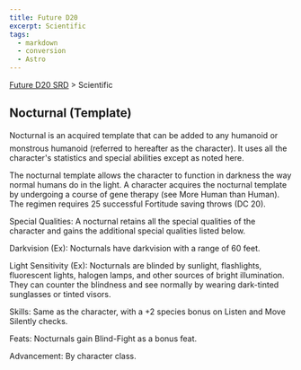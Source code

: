 ```yaml
---
title: Future D20
excerpt: Scientific
tags:
  - markdown
  - conversion
  - Astro
---
```






[Future D20 SRD]( / ) > Scientific




## Nocturnal (Template)


Nocturnal is an acquired template that can be added to any humanoid or monstrous humanoid (referred to hereafter as the character). It uses all the character's statistics and special abilities except as noted here.


The nocturnal template allows the character to function in darkness the way normal humans do in the light. A character acquires the nocturnal template by undergoing a course of gene therapy (see More Human than Human). The regimen requires 25 successful Fortitude saving throws (DC 20).


Special Qualities: A nocturnal retains all the special qualities of the character and gains the additional special qualities listed below.


Darkvision (Ex): Nocturnals have darkvision with a range of 60 feet.


Light Sensitivity (Ex): Nocturnals are blinded by sunlight, flashlights, fluorescent lights, halogen lamps, and other sources of bright illumination. They can counter the blindness and see normally by wearing dark-tinted sunglasses or tinted visors.


Skills: Same as the character, with a +2 species bonus on Listen and Move Silently checks.


Feats: Nocturnals gain Blind-Fight as a bonus feat.


Advancement: By character class.



